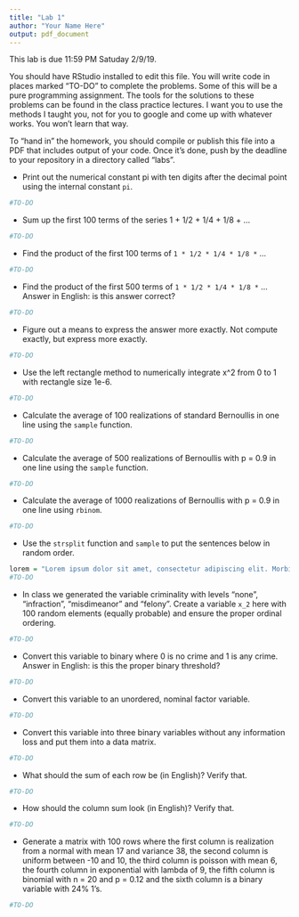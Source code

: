 ```yaml
---
title: "Lab 1"
author: "Your Name Here"
output: pdf_document
---
```


This lab is due 11:59 PM Satuday 2/9/19. 

You should have RStudio installed to edit this file. You will write code in places marked "TO-DO" to complete the problems. Some of this will be a pure programming assignment. The tools for the solutions to these problems can be found in the class practice lectures. I want you to use the methods I taught you, not for you to google and come up with whatever works. You won't learn that way.

To "hand in" the homework, you should compile or publish this file into a PDF that includes output of your code. Once it's done, push by the deadline to your repository in a directory called "labs".

* Print out the numerical constant pi with ten digits after the decimal point using the internal constant `pi`.

```r
#TO-DO
```

* Sum up the first 100 terms of the series 1 + 1/2 + 1/4 + 1/8 + ...

```r
#TO-DO
```

* Find the product of the first 100 terms of `1 * 1/2 * 1/4 * 1/8 *` ...

```r
#TO-DO
```


* Find the product of the first 500 terms of `1 * 1/2 * 1/4 * 1/8 *` ... Answer in English: is this answer correct? 

```r
#TO-DO
```

* Figure out a means to express the answer more exactly. Not compute exactly, but express more exactly.

```r
#TO-DO
```


* Use the left rectangle method to numerically integrate x^2 from 0 to 1 with rectangle size 1e-6.

```r
#TO-DO
```


* Calculate the average of 100 realizations of standard Bernoullis in one line using the `sample` function.

```r
#TO-DO
```


* Calculate the average of 500 realizations of Bernoullis with p = 0.9 in one line using the `sample` function.

```r
#TO-DO
```


* Calculate the average of 1000 realizations of Bernoullis with p = 0.9 in one line using `rbinom`.

```r
#TO-DO
```

* Use the `strsplit` function and `sample` to put the sentences below in random order.

```r
lorem = "Lorem ipsum dolor sit amet, consectetur adipiscing elit. Morbi posuere varius volutpat. Morbi faucibus ligula id massa ultricies viverra. Donec vehicula sagittis nisi non semper. Donec at tempor erat. Integer dapibus mi lectus, eu posuere arcu ultricies in. Cras suscipit id nibh lacinia elementum. Curabitur est augue, congue eget quam in, scelerisque semper magna. Aenean nulla ante, iaculis sed vehicula ac, finibus vel arcu. Mauris at sodales augue. "
#TO-DO
```

* In class we generated the variable criminality with levels "none", "infraction", "misdimeanor" and "felony". Create a variable `x_2` here with 100 random elements (equally probable) and ensure the proper ordinal ordering.

```r
#TO-DO
```

* Convert this variable to binary where 0 is no crime and 1 is any crime. Answer in English: is this the proper binary threshold?

```r
#TO-DO
```

* Convert this variable to an unordered, nominal factor variable.

```r
#TO-DO
```

* Convert this variable into three binary variables without any information loss and put them into a data matrix.

```r
#TO-DO
```

* What should the sum of each row be (in English)? Verify that. 


```r
#TO-DO
```

* How should the column sum look (in English)? Verify that.


```r
#TO-DO
```

* Generate a matrix with 100 rows where the first column is realization from a normal with mean 17 and variance 38, the second column is uniform between -10 and 10, the third column is poisson with mean 6, the fourth column in exponential with lambda of 9, the fifth column is binomial with n = 20 and p = 0.12 and the sixth column is a binary variable with 24% 1's.


```r
#TO-DO
```









